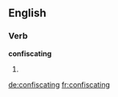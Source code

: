 
==English==

===Verb===
'''confiscating'''

# {{present participle of|confiscate}}

[[de:confiscating]]
[[fr:confiscating]]